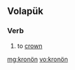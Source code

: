 {{also|kronon}}
==Volapük==

===Verb===
{{head|vo|verb}}
 
# to [[crown]]

[[mg:kronön]]
[[vo:kronön]]